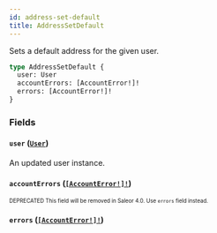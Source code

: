 ```yaml
---
id: address-set-default
title: AddressSetDefault
---
```


Sets a default address for the given user.

```graphql
type AddressSetDefault {
  user: User
  accountErrors: [AccountError!]!
  errors: [AccountError!]!
}
```

### Fields

#### `user` ([`User`](/developer/api-reference/objects/user.mdx))

An updated user instance.

#### `accountErrors` ([`[AccountError!]!`](/developer/api-reference/objects/account-error.mdx))

<sub><sup><span className="deprecatedTag">DEPRECATED</span> This field will be removed in Saleor 4.0. Use `errors` field instead.</sup></sub>

#### `errors` ([`[AccountError!]!`](/developer/api-reference/objects/account-error.mdx))

